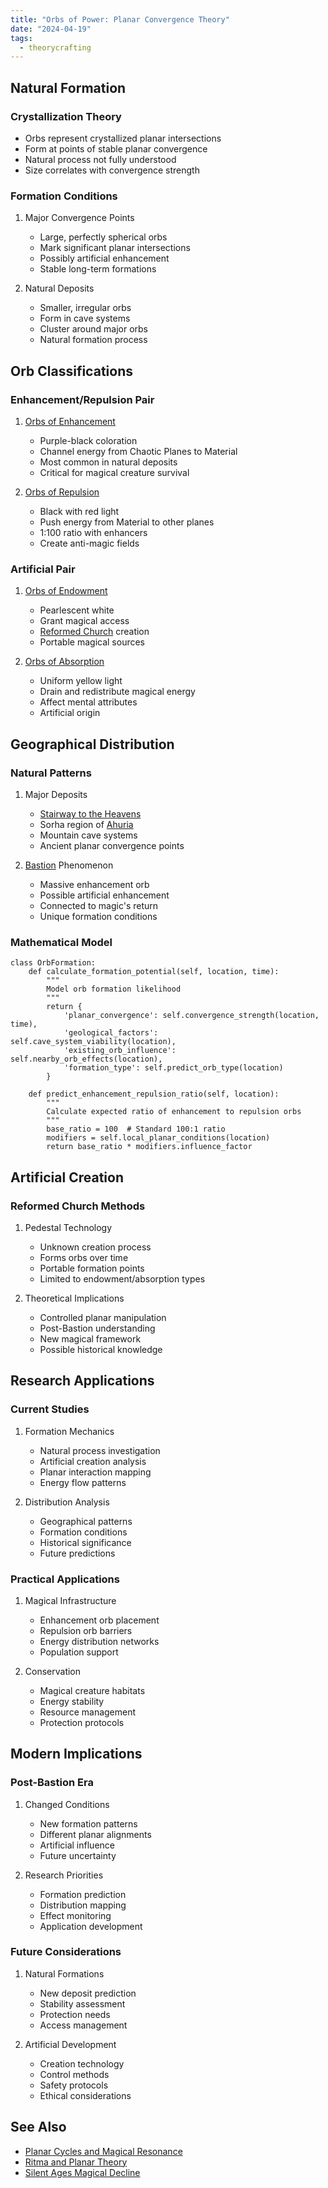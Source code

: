 ```yaml
---
title: "Orbs of Power: Planar Convergence Theory"
date: "2024-04-19"
tags:
  - theorycrafting
---
```


## Natural Formation

### Crystallization Theory

* Orbs represent crystallized planar intersections
* Form at points of stable planar convergence
* Natural process not fully understood
* Size correlates with convergence strength

### Formation Conditions

1. Major Convergence Points

   * Large, perfectly spherical orbs
   * Mark significant planar intersections
   * Possibly artificial enhancement
   * Stable long-term formations

2. Natural Deposits
   * Smaller, irregular orbs
   * Form in cave systems
   * Cluster around major orbs
   * Natural formation process

## Orb Classifications

### Enhancement/Repulsion Pair

1. [Orbs of Enhancement](../../misc/orbs-of-power/orb-of-enhancement.mdx)

   * Purple-black coloration
   * Channel energy from Chaotic Planes to Material
   * Most common in natural deposits
   * Critical for magical creature survival

2. [Orbs of Repulsion](../../misc/orbs-of-power/orb-of-repulsion.mdx)
   * Black with red light
   * Push energy from Material to other planes
   * 1:100 ratio with enhancers
   * Create anti-magic fields

### Artificial Pair

1. [Orbs of Endowment](../../misc/orbs-of-power/orb-of-endowment.mdx)

   * Pearlescent white
   * Grant magical access
   * [Reformed Church](../../religion/reformed-church-of-the-divine-masochist.mdx)
     creation
   * Portable magical sources

2. [Orbs of Absorption](../../misc/orbs-of-power/orb-of-absorption.mdx)
   * Uniform yellow light
   * Drain and redistribute magical energy
   * Affect mental attributes
   * Artificial origin

## Geographical Distribution

### Natural Patterns

1. Major Deposits

   * [Stairway to the Heavens](../../locations/stairway-to-the-heavens.mdx)
   * Sorha region of [Ahuria](../../locations/ahuria.mdx)
   * Mountain cave systems
   * Ancient planar convergence points

2. [Bastion](../../locations/bastion.mdx) Phenomenon
   * Massive enhancement orb
   * Possible artificial enhancement
   * Connected to magic's return
   * Unique formation conditions

### Mathematical Model

```
class OrbFormation:
    def calculate_formation_potential(self, location, time):
        """
        Model orb formation likelihood
        """
        return {
            'planar_convergence': self.convergence_strength(location, time),
            'geological_factors': self.cave_system_viability(location),
            'existing_orb_influence': self.nearby_orb_effects(location),
            'formation_type': self.predict_orb_type(location)
        }

    def predict_enhancement_repulsion_ratio(self, location):
        """
        Calculate expected ratio of enhancement to repulsion orbs
        """
        base_ratio = 100  # Standard 100:1 ratio
        modifiers = self.local_planar_conditions(location)
        return base_ratio * modifiers.influence_factor
```

## Artificial Creation

### Reformed Church Methods

1. Pedestal Technology

   * Unknown creation process
   * Forms orbs over time
   * Portable formation points
   * Limited to endowment/absorption types

2. Theoretical Implications
   * Controlled planar manipulation
   * Post-Bastion understanding
   * New magical framework
   * Possible historical knowledge

## Research Applications

### Current Studies

1. Formation Mechanics

   * Natural process investigation
   * Artificial creation analysis
   * Planar interaction mapping
   * Energy flow patterns

2. Distribution Analysis
   * Geographical patterns
   * Formation conditions
   * Historical significance
   * Future predictions

### Practical Applications

1. Magical Infrastructure

   * Enhancement orb placement
   * Repulsion orb barriers
   * Energy distribution networks
   * Population support

2. Conservation
   * Magical creature habitats
   * Energy stability
   * Resource management
   * Protection protocols

## Modern Implications

### Post-Bastion Era

1. Changed Conditions

   * New formation patterns
   * Different planar alignments
   * Artificial influence
   * Future uncertainty

2. Research Priorities
   * Formation prediction
   * Distribution mapping
   * Effect monitoring
   * Application development

### Future Considerations

1. Natural Formations

   * New deposit prediction
   * Stability assessment
   * Protection needs
   * Access management

2. Artificial Development
   * Creation technology
   * Control methods
   * Safety protocols
   * Ethical considerations

## See Also

* [Planar Cycles and Magical Resonance](./planar-cycles-and-magic.mdx)
* [Ritma and Planar Theory](./ritma-and-planar-theory.mdx)
* [Silent Ages Magical Decline](./silent-ages-magical-decline.mdx)
